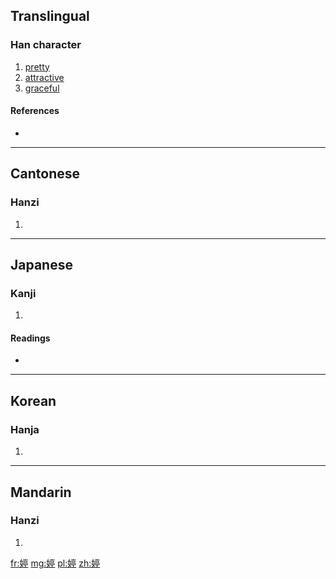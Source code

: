 ==Translingual==

===Han character===
{{Han char|rn=38|rad=女|as=09|sn=12|four=4042<sub>1</sub>|canj=女卜口弓 (VYRN)}}

# [[pretty]]
# [[attractive]]
# [[graceful]]

====References====
* {{Han ref|kx=0265.290|dkj=06457|hdz=21068.070|uh=5A77|ud=23159|bh=B440|bd=46144}}

----

==Cantonese==

===Hanzi===
{{yue-hanzi|jyut=|y=ting4}}

# {{defn|Cantonese|sort=女09}}

----

==Japanese==

===Kanji===
{{ja-kanji|grade=|rs=女09}}

# {{defn|Japanese|sort=女09}}

====Readings====
* {{ja-readings|on=[[てい]] (tei), [[ちょう]] (chō)|kun=[[うつくしい]] (utsukushii)}}

----

==Korean==

===Hanja===
{{ko-hanja|hangeul=정|rv=jeong|mr=chŏng}}

# {{defn|Korean|sort=女09}}

----

==Mandarin==

===Hanzi===
{{cmn-hanzi|pin=[[tíng]] ([[ting2]])|wg=t'ing<sup>2</sup>}}

# {{defn|Mandarin|sort=女09}}

[[fr:婷]]
[[mg:婷]]
[[pl:婷]]
[[zh:婷]]